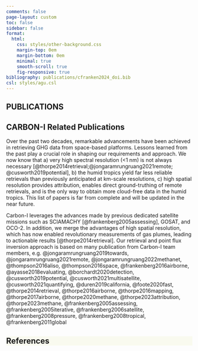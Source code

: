 ```yaml
---
comments: false
page-layout: custom
toc: false
sidebar: false
format:
  html:
    css: styles/other-background.css  
    margin-top: 0em
    margin-bottom: 0em
    minimal: true
    smooth-scroll: true
    fig-responsive: true
bibliography: publications/cfranken2024_doi.bib
csl: styles/agu.csl
---
```


:::: {.hero .hero-gradient .hero-publications}
::: {.container}
# **PUBLICATIONS**
:::
::::


:::: {.container}
::: {.about .px-7 .py-5} 
# CARBON-I Related Publications

Over the past two decades, remarkable advancements have been achieved in retrieving GHG data from space-based platforms. Lessons learned from the past play a crucial role in shaping our requirements and approach. We now know that a) very high spectral resolution (<1 nm) is not always necessary [@thorpe2014retrieval;@jongaramrungruang2021remote; @cusworth2019potential], b) the humid tropics yield far less reliable retrievals than previously anticipated at km-scale resolutions, c) high spatial resolution provides attribution, enables direct ground-truthing of remote retrievals, and is the only way to obtain more cloud-free data in the humid tropics. This list of papers is far from complete and will be updated in the near future.

Carbon-I leverages the advances made by previous dedicated satellite missions such as SCIAMACHY [@frankenberg2005assessing], GOSAT, and OCO-2. In addition, we merge the advantages of high spatial resolution, which has now enabled revolutionary measurements of gas plumes, leading to actionable results [@thorpe2014retrieval]. Our retrieval and point flux inversion approach is based on many publication from Carbon-I team members, e.g. @jongaramrungruang2019towards, @jongaramrungruang2021remote, @jongaramrungruang2022methanet, @thompson2016aliso, @thompson2016space, @frankenberg2016airborne, @ayasse2018evaluating, @borchardt2020detection, @cusworth2019potential, @cusworth2021multisatellite, @cusworth2021quantifying, @duren2019california, @foote2020fast, @thorpe2014retrieval, @thorpe2016airborne, @thorpe2016mapping, @thorpe2017airborne, @thorpe2020methane, @thorpe2023attribution, @thorpe2023methane, @frankenberg2005assessing, @frankenberg2005iterative, @frankenberg2006satellite, @frankenberg2008pressure, @frankenberg2008tropical, @frankenberg2011global 

:::
::::

::::: {.wrapper style="background-color:#F9FAEF"}
:::: {.container .px-7}
# References {.pt-4}

::: {#refs .pb-5 .pt-2}
:::
::::
:::::

```{=html}
<script>
const nav = document.querySelector('.navbar');

window.addEventListener('scroll', () => {
  if (window.scrollY > 10) {
    nav.classList.add('compact');
  } else {
    nav.classList.remove('compact');
  }
});

</script>
```